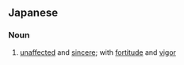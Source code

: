 ==Japanese==
{{ja-kanjitab|質|実|剛|健}}

===Noun===
{{ja-noun|しつじつごうけん}}
# [[unaffected]] and [[sincere]]; with [[fortitude]] and [[vigor]]